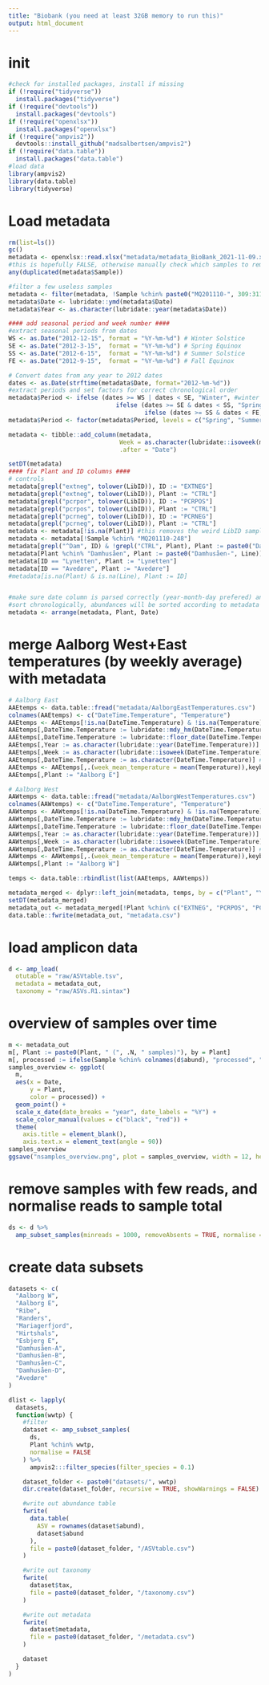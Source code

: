 ```yaml
---
title: "Biobank (you need at least 32GB memory to run this)"
output: html_document
---
```


# init
```r
#check for installed packages, install if missing
if (!require("tidyverse"))
  install.packages("tidyverse")
if (!require("devtools"))
  install.packages("devtools")
if (!require("openxlsx"))
  install.packages("openxlsx")
if (!require("ampvis2"))
  devtools::install_github("madsalbertsen/ampvis2")
if (!require("data.table"))
  install.packages("data.table")
#load data
library(ampvis2)
library(data.table)
library(tidyverse)
```

# Load metadata
```r
rm(list=ls())
gc()
metadata <- openxlsx::read.xlsx("metadata/metadata_BioBank_2021-11-09.xlsx", detectDates = TRUE)
#this is hopefully FALSE, otherwise manually check which samples to remove:
any(duplicated(metadata$Sample))

#filter a few useless samples
metadata <- filter(metadata, !Sample %chin% paste0("MQ201110-", 309:311))
metadata$Date <- lubridate::ymd(metadata$Date)
metadata$Year <- as.character(lubridate::year(metadata$Date))

#### add seasonal period and week number ####
#extract seasonal periods from dates
WS <- as.Date("2012-12-15", format = "%Y-%m-%d") # Winter Solstice
SE <- as.Date("2012-3-15",  format = "%Y-%m-%d") # Spring Equinox
SS <- as.Date("2012-6-15",  format = "%Y-%m-%d") # Summer Solstice
FE <- as.Date("2012-9-15",  format = "%Y-%m-%d") # Fall Equinox

# Convert dates from any year to 2012 dates
dates <- as.Date(strftime(metadata$Date, format="2012-%m-%d"))
#extract periods and set factors for correct chronological order
metadata$Period <- ifelse (dates >= WS | dates < SE, "Winter", #winter
                              ifelse (dates >= SE & dates < SS, "Spring", #spring
                                      ifelse (dates >= SS & dates < FE, "Summer", "Fall"))) #summer, fall
metadata$Period <- factor(metadata$Period, levels = c("Spring", "Summer", "Fall", "Winter"))

metadata <- tibble::add_column(metadata,
                               Week = as.character(lubridate::isoweek(metadata$Date)),
                               .after = "Date")

setDT(metadata)
#### fix Plant and ID columns ####
# controls
metadata[grepl("extneg", tolower(LibID)), ID := "EXTNEG"]
metadata[grepl("extneg", tolower(LibID)), Plant := "CTRL"]
metadata[grepl("pcrpor", tolower(LibID)), ID := "PCRPOS"]
metadata[grepl("pcrpos", tolower(LibID)), Plant := "CTRL"]
metadata[grepl("pcrneg", tolower(LibID)), ID := "PCRNEG"]
metadata[grepl("pcrneg", tolower(LibID)), Plant := "CTRL"]
metadata <- metadata[!is.na(Plant)] #this removes the weird LibID samples: MQ181023-148, MQ181203-218, MQ181214-138, MQ190919-270
metadata <- metadata[!Sample %chin% "MQ201110-248"]
metadata[grepl("^Dam", ID) & !grepl("CTRL", Plant), Plant := paste0("Damhusåen-", Line)]
metadata[Plant %chin% "Damhusåen", Plant := paste0("Damhusåen-", Line)]
metadata[ID == "Lynetten", Plant := "Lynetten"]
metadata[ID == "Avedøre", Plant := "Avedøre"]
#metadata[is.na(Plant) & is.na(Line), Plant := ID]


#make sure date column is parsed correctly (year-month-day prefered) and
#sort chronologically, abundances will be sorted according to metadata by amp_load
metadata <- arrange(metadata, Plant, Date)
```

# merge Aalborg West+East temperatures (by weekly average) with metadata
```r
# Aalborg East
AAEtemps <- data.table::fread("metadata/AalborgEastTemperatures.csv")
colnames(AAEtemps) <- c("DateTime.Temperature", "Temperature")
AAEtemps <- AAEtemps[!is.na(DateTime.Temperature) & !is.na(Temperature)] #filter empty ones
AAEtemps[,DateTime.Temperature := lubridate::mdy_hm(DateTime.Temperature)] #parse dates
AAEtemps[,DateTime.Temperature := lubridate::floor_date(DateTime.Temperature, unit = "day")] #floor to day (remove HM)
AAEtemps[,Year := as.character(lubridate::year(DateTime.Temperature))] #extract year
AAEtemps[,Week := as.character(lubridate::isoweek(DateTime.Temperature))] #extract week (ISO standard)
AAEtemps[,DateTime.Temperature := as.character(DateTime.Temperature)] #coerce back to character
AAEtemps <- AAEtemps[,.(week_mean_temperature = mean(Temperature)),keyby=.(Year, Week)] #sometimes multiple measurements per week
AAEtemps[,Plant := "Aalborg E"]

# Aalborg West
AAWtemps <- data.table::fread("metadata/AalborgWestTemperatures.csv")
colnames(AAWtemps) <- c("DateTime.Temperature", "Temperature")
AAWtemps <- AAWtemps[!is.na(DateTime.Temperature) & !is.na(Temperature)] #filter empty ones
AAWtemps[,DateTime.Temperature := lubridate::mdy_hm(DateTime.Temperature)] #parse dates
AAWtemps[,DateTime.Temperature := lubridate::floor_date(DateTime.Temperature, unit = "day")] #floor to day (remove HM)
AAWtemps[,Year := as.character(lubridate::year(DateTime.Temperature))] #extract year
AAWtemps[,Week := as.character(lubridate::isoweek(DateTime.Temperature))] #extract week (ISO standard)
AAWtemps[,DateTime.Temperature := as.character(DateTime.Temperature)] #coerce back to character
AAWtemps <- AAWtemps[,.(week_mean_temperature = mean(Temperature)),keyby=.(Year, Week)] #sometimes multiple measurements per week
AAWtemps[,Plant := "Aalborg W"]

temps <- data.table::rbindlist(list(AAEtemps, AAWtemps))

metadata_merged <- dplyr::left_join(metadata, temps, by = c("Plant", "Year", "Week"))
setDT(metadata_merged)
metadata_out <- metadata_merged[!Plant %chin% c("EXTNEG", "PCRPOS", "PCRNEG", "", "CTRL")]
data.table::fwrite(metadata_out, "metadata.csv")
```

# load amplicon data
```r
d <- amp_load(
  otutable = "raw/ASVtable.tsv",
  metadata = metadata_out,
  taxonomy = "raw/ASVs.R1.sintax")
```

# overview of samples over time
```r
m <- metadata_out
m[, Plant := paste0(Plant, " (", .N, " samples)"), by = Plant]
m[, processed := ifelse(Sample %chin% colnames(d$abund), "processed", "not processed")]
samples_overview <- ggplot(
  m,
  aes(x = Date,
      y = Plant,
      color = processed)) +
  geom_point() +
  scale_x_date(date_breaks = "year", date_labels = "%Y") +
  scale_color_manual(values = c("black", "red")) +
  theme(
    axis.title = element_blank(),
    axis.text.x = element_text(angle = 90))
samples_overview
ggsave("nsamples_overview.png", plot = samples_overview, width = 12, height = 8)
```

# remove samples with few reads, and normalise reads to sample total
```r
ds <- d %>%
  amp_subset_samples(minreads = 1000, removeAbsents = TRUE, normalise = TRUE)
```

# create data subsets
```r
datasets <- c(
  "Aalborg W",
  "Aalborg E",
  "Ribe",
  "Randers",
  "Mariagerfjord",
  "Hirtshals",
  "Esbjerg E",
  "Damhusåen-A",
  "Damhusåen-B",
  "Damhusåen-C",
  "Damhusåen-D",
  "Avedøre"
)

dlist <- lapply(
  datasets,
  function(wwtp) {
    #filter
    dataset <- amp_subset_samples(
      ds,
      Plant %chin% wwtp,
      normalise = FALSE
    ) %>%
      ampvis2:::filter_species(filter_species = 0.1)

    dataset_folder <- paste0("datasets/", wwtp)
    dir.create(dataset_folder, recursive = TRUE, showWarnings = FALSE)

    #write out abundance table
    fwrite(
      data.table(
        ASV = rownames(dataset$abund),
        dataset$abund
      ),
      file = paste0(dataset_folder, "/ASVtable.csv")
    )

    #write out taxonomy
    fwrite(
      dataset$tax,
      file = paste0(dataset_folder, "/taxonomy.csv")
    )

    #write out metadata
    fwrite(
      dataset$metadata,
      file = paste0(dataset_folder, "/metadata.csv")
    )

    dataset
  }
)

```
